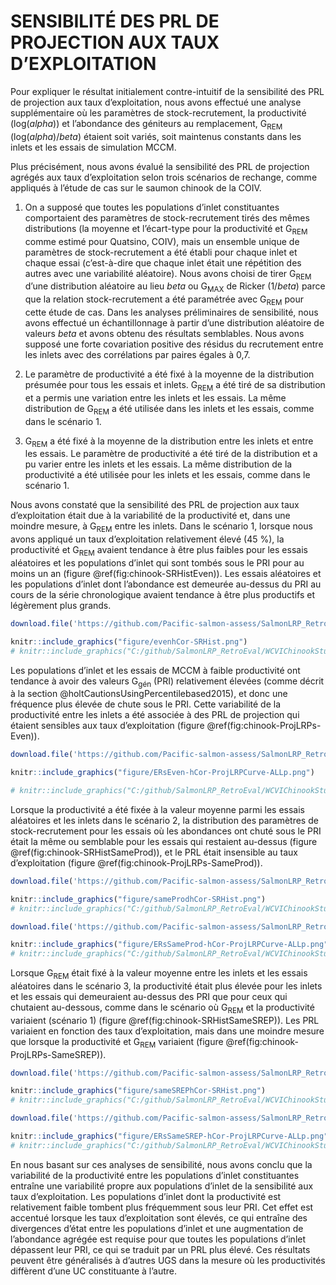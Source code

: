 <!--
---
output:
  word_document: default
  html_document: default
---
-->

# SENSIBILITÉ DES PRL DE PROJECTION AUX TAUX D’EXPLOITATION{#app:ERsensitivity-appendix}

Pour expliquer le résultat initialement contre-intuitif de la sensibilité des PRL de projection aux taux d’exploitation, nous avons effectué une analyse supplémentaire où les paramètres de stock-recrutement, la productivité (log($alpha$)) et l’abondance des géniteurs au remplacement, G~REM~ (log($alpha$)/$beta$)  étaient soit variés, soit maintenus constants dans les inlets et les essais de simulation MCCM. 

Plus précisément, nous avons évalué la sensibilité des PRL de projection agrégés aux taux d’exploitation selon trois scénarios de rechange, comme appliqués à l’étude de cas sur le saumon chinook de la COIV.

1. On a supposé que toutes les populations d’inlet constituantes comportaient des paramètres de stock-recrutement tirés des mêmes distributions (la moyenne et l’écart-type pour la productivité et G~REM~ comme estimé pour Quatsino, COIV), mais un ensemble unique de paramètres de stock-recrutement a été établi pour chaque inlet et chaque essai (c’est-à-dire que chaque inlet était une répétition des autres avec une variabilité aléatoire). Nous avons choisi de tirer G~REM~ d’une distribution aléatoire au lieu $beta$ ou G~MAX~ de Ricker (1/$beta$) parce que la relation stock-recrutement a été paramétrée avec G~REM~ pour cette étude de cas. Dans les analyses préliminaires de sensibilité, nous avons effectué un échantillonnage à partir d’une distribution aléatoire de valeurs $beta$ et avons obtenu des résultats semblables. Nous avons supposé une forte covariation positive des résidus du recrutement entre les inlets avec des corrélations par paires égales à 0,7. 

2. Le paramètre de productivité a été fixé à la moyenne de la distribution présumée pour tous les essais et inlets. G~REM~ a été tiré de sa distribution et a permis une variation entre les inlets et les essais. La même distribution de G~REM~ a été utilisée dans les inlets et les essais, comme dans le scénario 1. 


3. G~REM~ a été fixé à la moyenne de la distribution entre les inlets et entre les essais. Le paramètre de productivité a été tiré de la distribution et a pu varier entre les inlets et les essais. La même distribution de la productivité a été utilisée pour les inlets et les essais, comme dans le scénario 1.


Nous avons constaté que la sensibilité des PRL de projection aux taux d’exploitation était due à la variabilité de la productivité et, dans une moindre mesure, à G~REM~ entre les inlets. Dans le scénario 1, lorsque nous avons appliqué un taux d’exploitation relativement élevé (45 %), la productivité et G~REM~ avaient tendance à être plus faibles pour les essais aléatoires et les populations d’inlet qui sont tombés sous le PRI pour au moins un an (figure \@ref(fig:chinook-SRHistEven)). Les essais aléatoires et les populations d’inlet dont l’abondance est demeurée au-dessus du PRI au cours de la série chronologique avaient tendance à être plus productifs et légèrement plus grands. 



```r

download.file('https://github.com/Pacific-salmon-assess/SalmonLRP_RetroEval/raw/master/WCVIChinookStudy/Figures/evenhCor-SRHist.png', './figure/evenhCor-SRHist.png',  mode="wb")

knitr::include_graphics("figure/evenhCor-SRHist.png")
# knitr::include_graphics("C:/github/SalmonLRP_RetroEval/WCVIChinookStudy/Figures/evenhCor-SRHist.png")

```

\linebreak

Les populations d’inlet et les essais de MCCM à faible productivité ont tendance à avoir des valeurs G~gén~ (PRI) relativement élevées (comme décrit à la section @holtCautionsUsingPercentilebased2015), et donc une fréquence plus élevée de chute sous le PRI. Cette variabilité de la productivité entre les inlets a été associée à des PRL de projection qui étaient sensibles aux taux d’exploitation (figure \@ref(fig:chinook-ProjLRPs-Even)).



```r

download.file('https://github.com/Pacific-salmon-assess/SalmonLRP_RetroEval/raw/master/WCVIChinookStudy/Figures/ProjectedLRPs/ERsEven-hCor-ProjLRPCurve-ALLp.png', './figure/ERsEven-hCor-ProjLRPCurve-ALLp.png',  mode="wb")

knitr::include_graphics("figure/ERsEven-hCor-ProjLRPCurve-ALLp.png")

# knitr::include_graphics("C:/github/SalmonLRP_RetroEval/WCVIChinookStudy/Figures/ProjectedLRPs/ERsEven_hCor-ProjLRPCurve-ALLp.png")

```

\linebreak

Lorsque la productivité a été fixée à la valeur moyenne parmi les essais aléatoires et les inlets dans le scénario 2, la distribution des paramètres de stock-recrutement pour les essais où les abondances ont chuté sous le PRI était la même ou semblable pour les essais qui restaient au-dessus (figure \@ref(fig:chinook-SRHistSameProd)), et le PRL était insensible au taux d’exploitation (figure \@ref(fig:chinook-ProjLRPs-SameProd)).


```r

download.file('https://github.com/Pacific-salmon-assess/SalmonLRP_RetroEval/raw/master/WCVIChinookStudy/Figures/sameProdhCor-SRHist.png', './figure/sameProdhCor-SRHist.png', mode="wb")

knitr::include_graphics("figure/sameProdhCor-SRHist.png")
# knitr::include_graphics("C:/github/SalmonLRP_RetroEval/WCVIChinookStudy/Figures/sameProdhCor_SRHist.png")

```

```r

download.file('https://github.com/Pacific-salmon-assess/SalmonLRP_RetroEval/raw/master/WCVIChinookStudy/Figures/ProjectedLRPs/ERsSameProd-hCor-ProjLRPCurve-ALLp.png', './figure/ERsSameProd-hCor-ProjLRPCurve-ALLp.png', mode="wb")

knitr::include_graphics("figure/ERsSameProd-hCor-ProjLRPCurve-ALLp.png")
# knitr::include_graphics("C:/github/SalmonLRP_RetroEval/WCVIChinookStudy/Figures/ProjectedLRPs/ERsSameProd_hCor-ProjLRPCurve-ALLp.png")

```


\linebreak

Lorsque G~REM~ était fixé à la valeur moyenne entre les inlets et les essais aléatoires dans le scénario 3, la productivité était plus élevée pour les inlets et les essais qui demeuraient au-dessus des PRI que pour ceux qui chutaient au-dessous, comme dans le scénario où G~REM~ et la productivité variaient (scénario 1) (figure \@ref(fig:chinook-SRHistSameSREP)). Les PRL variaient en fonction des taux d’exploitation, mais dans une moindre mesure que lorsque la productivité et G~REM~ variaient (figure \@ref(fig:chinook-ProjLRPs-SameSREP)).



```r

download.file('https://github.com/Pacific-salmon-assess/SalmonLRP_RetroEval/raw/master/WCVIChinookStudy/Figures/sameSREPhCor-SRHist.png', './figure/sameSREPhCor-SRHist.png', mode="wb")

knitr::include_graphics("figure/sameSREPhCor-SRHist.png")
# knitr::include_graphics("C:/github/SalmonLRP_RetroEval/WCVIChinookStudy/Figures/sameSREPhCor_SRHist.png")

```


```r

download.file('https://github.com/Pacific-salmon-assess/SalmonLRP_RetroEval/raw/master/WCVIChinookStudy/Figures/ProjectedLRPs/ERsSameSREP-hCor-ProjLRPCurve-ALLp.png', './figure/ERsSameSREP-hCor-ProjLRPCurve-ALLp.png', mode="wb")

knitr::include_graphics("figure/ERsSameSREP-hCor-ProjLRPCurve-ALLp.png")
# knitr::include_graphics("C:/github/SalmonLRP_RetroEval/WCVIChinookStudy/Figures/ProjectedLRPs/ERsSameSREP_hCor-ProjLRPCurve-ALLp.png")
```

\linebreak

En nous basant sur ces analyses de sensibilité, nous avons conclu que la variabilité de la productivité entre les populations d’inlet constituantes entraîne une variabilité propre aux populations d’inlet de la sensibilité aux taux d’exploitation. Les populations d’inlet dont la productivité est relativement faible tombent plus fréquemment sous leur PRI. Cet effet est accentué lorsque les taux d’exploitation sont élevés, ce qui entraîne des divergences d’état entre les populations d’inlet et une augmentation de l’abondance agrégée est requise pour que toutes les populations d’inlet dépassent leur PRI, ce qui se traduit par un PRL plus élevé. Ces résultats peuvent être généralisés à d’autres UGS dans la mesure où les productivités diffèrent d’une UC constituante à l’autre.

